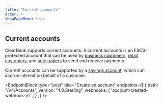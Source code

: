 ```yaml
---
title: "Current accounts"
order: 4
showPageMenu: true
---
```



## Current accounts

ClearBank supports current accounts. A current accounts is an FSCS-protected account that can be used by [business customers](./business-customers), [retail customers](./retail-customers), and [sole traders](./sole-traders) to send and receive payments.

Current accounts can be supported by a [savings account](./savings-accounts), which can accrue interest on behalf of a customer.

<EndpointBlock
  type="post"
  title="Create an account"
  endpoints={[
    {
      path: "/v4/Accounts",
      version: "4.0.Sterling",
      webhooks: [
        'account-created-webhook-v1'
      ]
    }
  ]}
/>

<WebhookPlaceholder render='account-created-webhook-v1' />